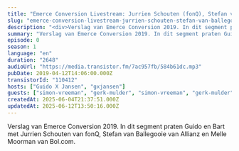 ```yaml
---
title: "Emerce Conversion Livestream: Jurrien Schouten (fonQ), Stefan van Ballegooie (Allianz), Melle Moorman (Bol.com)"
slug: "emerce-conversion-livestream-jurrien-schouten-stefan-van-ballegooie-melle-moorman"
description: "<div>Verslag van Emerce Conversion 2019. In dit segment praten Guido en Bart met Jurrien Schouten van fonQ, Stefan van Ballegooie van Allianz en Melle Moorman van Bol.com.</div>"
summary: "Verslag van Emerce Conversion 2019. In dit segment praten Guido en Bart met Jurrien Schouten van fonQ, Stefan van Ballegooie van Allianz en Melle Moorman van Bol.com."
episode: 0
season: 1
language: "en"
duration: "2648"
audioUrl: "https://media.transistor.fm/7ac957fb/584b61dc.mp3"
pubDate: 2019-04-12T14:06:00.000Z
transistorId: "110412"
hosts: ["Guido X Jansen", "gxjansen"]
guests: ["simon-vreeman", "gerk-mulder", "simon-vreeman", "gerk-mulder"]
createdAt: 2025-06-04T21:37:51.000Z
updatedAt: 2025-06-12T13:50:16.000Z
---
```


Verslag van Emerce Conversion 2019. In dit segment praten Guido en Bart met Jurrien Schouten van fonQ, Stefan van Ballegooie van Allianz en Melle Moorman van Bol.com.
